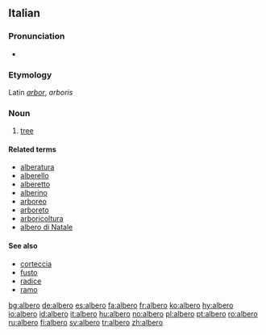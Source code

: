 ==Italian==

===Pronunciation===
* {{IPA|[ˈalbero]}}
===Etymology===
Latin ''[[arbor]]'', ''arboris''
===Noun===
{{it-noun|alber|m|o|i}}

#[[tree]]

====Related terms====
*[[alberatura]]
*[[alberello]]
*[[alberetto]]
*[[alberino]]
*[[arboreo]]
*[[arboreto]]
*[[arboricoltura]]
*[[albero di Natale]]

====See also====
*[[corteccia]]
*[[fusto]]
*[[radice]]
*[[ramo]]

[[bg:albero]]
[[de:albero]]
[[es:albero]]
[[fa:albero]]
[[fr:albero]]
[[ko:albero]]
[[hy:albero]]
[[io:albero]]
[[id:albero]]
[[it:albero]]
[[hu:albero]]
[[no:albero]]
[[pl:albero]]
[[pt:albero]]
[[ro:albero]]
[[ru:albero]]
[[fi:albero]]
[[sv:albero]]
[[tr:albero]]
[[zh:albero]]